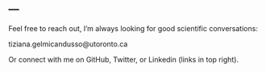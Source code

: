 ---
---
  
<link rel="stylesheet" href="styles.css" type="text/css">
    
Feel free to reach out, I'm always looking for good scientific conversations:
  
tiziana.gelmicandusso@utoronto.ca<br>
  
Or connect with me on GitHub, Twitter, or Linkedin (links in top right).